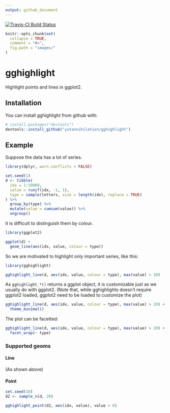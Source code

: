 ```yaml
---
output: github_document
---
```


<!-- README.md is generated from README.Rmd. Please edit that file -->

[![Travis-CI Build Status](https://travis-ci.org/yutannihilation/gghighlight.svg?branch=master)](https://travis-ci.org/yutannihilation/gghighlight)

```r
knitr::opts_chunk$set(
  collapse = TRUE,
  comment = "#>",
  fig.path = "images/"
)
```

# gghighlight

Highlight points and lines in ggplot2.

## Installation

You can install gghighlight from github with:

```r
# install.packages("devtools")
devtools::install_github("yutannihilation/gghighlight")
```

## Example

Suppose the data has a lot of series.

```r
library(dplyr, warn.conflicts = FALSE)

set.seed(1)
d <- tibble(
  idx = 1:10000,
  value = runif(idx, -1, 1),
  type = sample(letters, size = length(idx), replace = TRUE)
) %>%
  group_by(type) %>%
  mutate(value = cumsum(value)) %>%
  ungroup()
```

It is difficult to distinguish them by colour.

```r
library(ggplot2)

ggplot(d) +
  geom_line(aes(idx, value, colour = type))
```

So we are motivated to highlight only important series, like this:

```r
library(gghighlight)

gghighlight_line(d, aes(idx, value, colour = type), max(value) > 20)
```

As `gghighlight_*()` returns a ggplot object, it is customizable just as we usually do with ggplot2. (Note that, while gghighlights doesn't require ggplot2 loaded, ggplot2 need to be loaded to customize the plot)

```r
gghighlight_line(d, aes(idx, value, colour = type), max(value) > 20) +
  theme_minimal()
```

The plot can be facetted:

```r
gghighlight_line(d, aes(idx, value, colour = type), max(value) > 20) +
  facet_wrap(~ type)
```

### Supported geoms

#### Line

(As shown above)

#### Point


```r
set.seed(10)
d2 <- sample_n(d, 20)

gghighlight_point(d2, aes(idx, value), value > 0)
```

